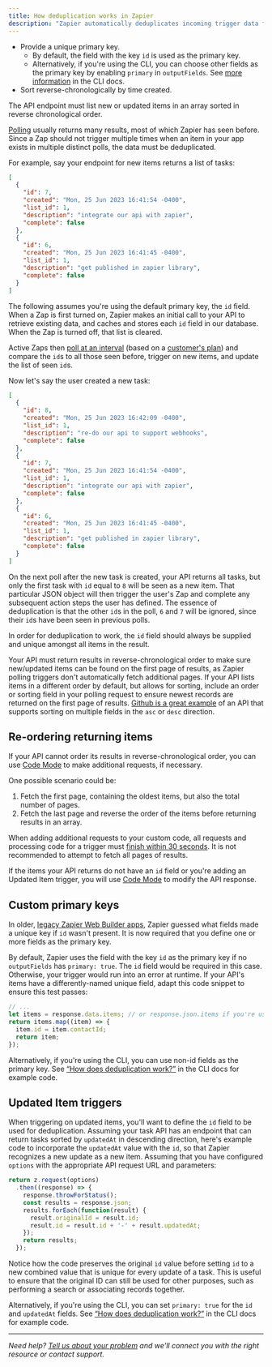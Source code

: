 ```yaml
---
title: How deduplication works in Zapier
description: "Zapier automatically deduplicates incoming trigger data for your integration, so that Zaps do not run multiple times on the same data. Consider the following requirements for your “New Item” and “Updated Item” triggers to work as users expect."
---
```


*   Provide a unique primary key.
    *   By default, the field with the key `id` is used as the primary key.
    *   Alternatively, if you're using the CLI, you can choose other fields as the primary key by enabling `primary` in `outputFields`. See [more information](https://github.com/zapier/zapier-platform/blob/main/packages/cli/README.md#how-does-deduplication-work) in the CLI docs.
*   Sort reverse-chronologically by time created.

The API endpoint must list new or updated items in an array sorted in reverse chronological order.

[Polling](/platform/build/trigger) usually returns many results, most of which Zapier has seen before. Since a Zap should not trigger multiple times when an item in your app exists in multiple distinct polls, the data must be deduplicated.

For example, say your endpoint for new items returns a list of tasks:

```json
[
  {
    "id": 7,
    "created": "Mon, 25 Jun 2023 16:41:54 -0400",
    "list_id": 1,
    "description": "integrate our api with zapier",
    "complete": false
  },
  {
    "id": 6,
    "created": "Mon, 25 Jun 2023 16:41:45 -0400",
    "list_id": 1,
    "description": "get published in zapier library",
    "complete": false
  }
]
```

The following assumes you're using the default primary key, the `id` field. When a Zap is first turned on, Zapier makes an initial call to your API to retrieve existing data, and caches and stores each `id` field in our database. When the Zap is turned off, that list is cleared.

Active Zaps then [poll at an interval](https://help.zapier.com/hc/en-us/articles/8496181725453#01H8C8M008GXFT36C42W1157P0) (based on a [customer's plan](https://zapier.com/pricing)) and compare the `id`s to all those seen before, trigger on new items, and update the list of seen `id`s.

Now let's say the user created a new task:

```json
[
  {
    "id": 8,
    "created": "Mon, 25 Jun 2023 16:42:09 -0400",
    "list_id": 1,
    "description": "re-do our api to support webhooks",
    "complete": false
  },
  {
    "id": 7,
    "created": "Mon, 25 Jun 2023 16:41:54 -0400",
    "list_id": 1,
    "description": "integrate our api with zapier",
    "complete": false
  },
  {
    "id": 6,
    "created": "Mon, 25 Jun 2023 16:41:45 -0400",
    "list_id": 1,
    "description": "get published in zapier library",
    "complete": false
  }
]
```

On the next poll after the new task is created, your API returns all tasks, but only the first task with `id` equal to `8` will be seen as a new item. That particular JSON object will then trigger the user's Zap and complete any subsequent action steps the user has defined. The essence of deduplication is that the other `id`s in the poll, `6` and `7` will be ignored, since their `id`s have been seen in previous polls.

In order for deduplication to work, the `id` field should always be supplied and unique amongst all items in the result.

Your API must return results in reverse-chronological order to make sure new/updated items can be found on the first page of results, as Zapier polling triggers don't automatically fetch additional pages. If your API lists items in a different order by default, but allows for sorting, include an order or sorting field in your polling request to ensure newest records are returned on the first page of results. [Github is a great example](https://docs.github.com/en/rest/issues/issues?apiVersion=2022-11-28#list-repository-issues) of an API that supports sorting on multiple fields in the `asc` or `desc` direction.

## Re-ordering returning items

If your API cannot order its results in reverse-chronological order, you can use [Code Mode](/platform/build/code-mode) to make additional requests, if necessary.

One possible scenario could be:

1.  Fetch the first page, containing the oldest items, but also the total number of pages.
2.  Fetch the last page and reverse the order of the items before returning results in an array.

When adding additional requests to your custom code, all requests and processing code for a trigger must [finish within 30 seconds](/platform/build/operating-constraints#timeouts-triggers). It is not recommended to attempt to fetch all pages of results.

If the items your API returns do not have an `id` field or you're adding an Updated Item trigger, you will use [Code Mode](/platform/build/code-mode) to modify the API response.

## Custom primary keys

In older, [legacy Zapier Web Builder apps](/platform/manage/versions-legacy), Zapier guessed what fields made a unique key if `id` wasn't present. It is now required that you define one or more fields as the primary key.

By default, Zapier uses the field with the key `id` as the primary key if no `outputFields` has `primary: true`. The `id` field would be required in this case. Otherwise, your trigger would run into an error at runtime. If your API's items have a differently-named unique field, adapt this code snippet to ensure this test passes:

```javascript
// ...
let items = response.data.items; // or response.json.items if you're using core v9 or older
return items.map((item) => {
  item.id = item.contactId;
  return item;
});
```

Alternatively, if you're using the CLI, you can use non-id fields as the primary key. See [“How does deduplication work?”](https://github.com/zapier/zapier-platform/blob/main/packages/cli/README.md#how-does-deduplication-work) in the CLI docs for example code.

## Updated Item triggers

When triggering on updated items, you'll want to define the `id` field to be used for deduplication. Assuming your task API has an endpoint that can return tasks sorted by `updatedAt` in descending direction, here's example code to incorporate the `updatedAt` value with the `id`, so that Zapier recognizes a new update as a new item. Assuming that you have configured `options` with the appropriate API request URL and parameters:

```javascript
return z.request(options)
  .then((response) => {
    response.throwForStatus();
    const results = response.json;
    results.forEach(function(result) {
      result.originalId = result.id;
      result.id = result.id + '-' + result.updatedAt;
    });
    return results;
  });
```

Notice how the code preserves the original `id` value before setting `id` to a new combined value that is unique for every update of a task. This is useful to ensure that the original ID can still be used for other purposes, such as performing a search or associating records together.

Alternatively, if you're using the CLI, you can set `primary: true` for the `id` and `updatedAt` fields. See [“How does deduplication work?”](https://github.com/zapier/zapier-platform/blob/main/packages/cli/README.md#how-does-deduplication-work) in the CLI docs for example code.

- - -

_Need help? [Tell us about your problem](https://developer.zapier.com/contact) and we'll connect you with the right resource or contact support._
